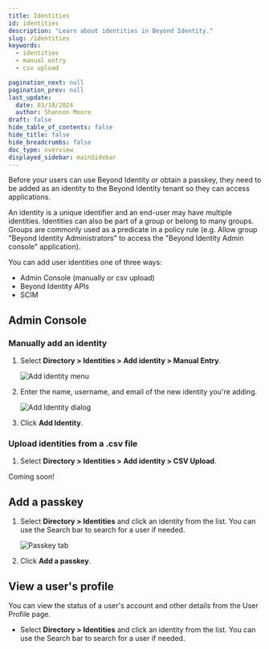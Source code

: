 ```yaml
---
title: Identities
id: identities
description: "Learn about identities in Beyond Identity."
slug: /identities
keywords:
  - identities
  - manual entry
  - csv upload 

pagination_next: null
pagination_prev: null
last_update:
  date: 03/18/2024
  author: Shannon Moore
draft: false
hide_table_of_contents: false
hide_title: false
hide_breadcrumbs: false
doc_type: overview
displayed_sidebar: mainSidebar
---
```


Before your users can use Beyond Identity or obtain a passkey, they need to be added as an identity to the Beyond Identity tenant so they can access applications.

An identity is a unique identifier and an end-user may have multiple identities. Identities can also be part of a group or belong to many groups. Groups are commonly used as a predicate in a policy rule (e.g. Allow group "Beyond Identity Administrators" to access the "Beyond Identity Admin console" application).

You can add user identities one of three ways:

- Admin Console (manually or csv upload)
- Beyond Identity APIs
- SCIM

## Admin Console

### Manually add an identity

1. Select **Directory > Identities > Add identity > Manual Entry**.

   ![Add identity menu](../images/directory/add-id-menu.png)

2. Enter the name, username, and email of the new identity you're adding.

   ![Add Identity dialog](../images/directory/add-id.png)

3. Click **Add Identity**.

### Upload identities from a .csv file
1. Select **Directory > Identities > Add identity > CSV Upload**.

Coming soon!


## Add a passkey 

1. Select **Directory > Identities** and click an identity from the list. You can use the Search bar to search for a user if needed.

   ![Passkey tab](../images/directory/passkeys-tab.png)

2. Click **Add a passkey**.


## View a user's profile

You can view the status of a user's account and other details from the User Profile page. 

- Select **Directory > Identities** and click an identity from the list. You can use the Search bar to search for a user if needed.